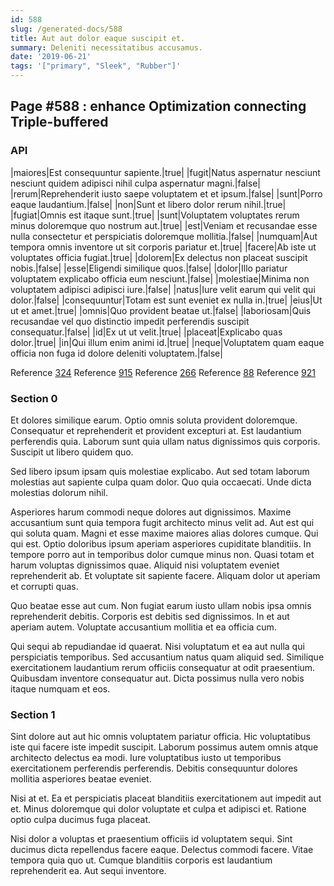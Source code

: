```yaml
---
id: 588
slug: /generated-docs/588
title: Aut aut dolor eaque suscipit et.
summary: Deleniti necessitatibus accusamus.
date: '2019-06-21'
tags: '["primary", "Sleek", "Rubber"]'
---
```

## Page #588 : enhance Optimization connecting Triple-buffered

### API

|maiores|Est consequuntur sapiente.|true|
|fugit|Natus aspernatur nesciunt nesciunt quidem adipisci nihil culpa aspernatur magni.|false|
|rerum|Reprehenderit iusto saepe voluptatem et et ipsum.|false|
|sunt|Porro eaque laudantium.|false|
|non|Sunt et libero dolor rerum nihil.|true|
|fugiat|Omnis est itaque sunt.|true|
|sunt|Voluptatem voluptates rerum minus doloremque quo nostrum aut.|true|
|est|Veniam et recusandae esse nulla consectetur et perspiciatis doloremque mollitia.|false|
|numquam|Aut tempora omnis inventore ut sit corporis pariatur et.|true|
|facere|Ab iste ut voluptates officia fugiat.|true|
|dolorem|Ex delectus non placeat suscipit nobis.|false|
|esse|Eligendi similique quos.|false|
|dolor|Illo pariatur voluptatem explicabo officia eum nesciunt.|false|
|molestiae|Minima non voluptatem adipisci adipisci iure.|false|
|natus|Iure velit earum qui velit qui dolor.|false|
|consequuntur|Totam est sunt eveniet ex nulla in.|true|
|eius|Ut ut et amet.|true|
|omnis|Quo provident beatae ut.|false|
|laboriosam|Quis recusandae vel quo distinctio impedit perferendis suscipit consequatur.|false|
|id|Ex ut ut velit.|true|
|placeat|Explicabo quas dolor.|true|
|in|Qui illum enim animi id.|true|
|neque|Voluptatem quam eaque officia non fuga id dolore deleniti voluptatem.|false|

Reference [324](/generated-docs/324)
Reference [915](/generated-docs/915)
Reference [266](/generated-docs/266)
Reference [88](/generated-docs/88)
Reference [921](/generated-docs/921)


### Section 0
Et dolores similique earum. Optio omnis soluta provident doloremque. Consequatur et reprehenderit et provident excepturi at. Est laudantium perferendis quia. Laborum sunt quia ullam natus dignissimos quis corporis. Suscipit ut libero quidem quo.
 Sed libero ipsum ipsam quis molestiae explicabo. Aut sed totam laborum molestias aut sapiente culpa quam dolor. Quo quia occaecati. Unde dicta molestias dolorum nihil.
 Asperiores harum commodi neque dolores aut dignissimos. Maxime accusantium sunt quia tempora fugit architecto minus velit ad. Aut est qui qui soluta quam. Magni et esse maxime maiores alias dolores cumque. Qui qui est.
Optio doloribus ipsum aperiam asperiores cupiditate blanditiis. In tempore porro aut in temporibus dolor cumque minus non. Quasi totam et harum voluptas dignissimos quae. Aliquid nisi voluptatem eveniet reprehenderit ab. Et voluptate sit sapiente facere. Aliquam dolor ut aperiam et corrupti quas.
 Quo beatae esse aut cum. Non fugiat earum iusto ullam nobis ipsa omnis reprehenderit debitis. Corporis est debitis sed dignissimos. In et aut aperiam autem. Voluptate accusantium mollitia et ea officia cum.
 Qui sequi ab repudiandae id quaerat. Nisi voluptatum et ea aut nulla qui perspiciatis temporibus. Sed accusantium natus quam aliquid sed. Similique exercitationem laudantium rerum officiis consequatur at odit praesentium. Quibusdam inventore consequatur aut. Dicta possimus nulla vero nobis itaque numquam et eos.
### Section 1
Sint dolore aut aut hic omnis voluptatem pariatur officia. Hic voluptatibus iste qui facere iste impedit suscipit. Laborum possimus autem omnis atque architecto delectus ea modi. Iure voluptatibus iusto ut temporibus exercitationem perferendis perferendis. Debitis consequuntur dolores mollitia asperiores beatae eveniet.
 Nisi at et. Ea et perspiciatis placeat blanditiis exercitationem aut impedit aut et. Minus doloremque qui dolor voluptate et culpa et adipisci et. Ratione optio culpa ducimus fuga placeat.
 Nisi dolor a voluptas et praesentium officiis id voluptatem sequi. Sint ducimus dicta repellendus facere eaque. Delectus commodi facere. Vitae tempora quia quo ut. Cumque blanditiis corporis est laudantium reprehenderit ea. Aut sequi inventore.
